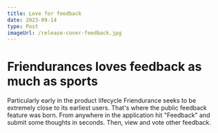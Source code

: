 ```yaml
---
title: Love for feedback
date: 2023-09-14
type: Post
imageUrl: /release-cover-feedback.jpg
---
```


# Friendurances loves feedback as much as sports

Particularly early in the product lifecycle Friendurance seeks to be extremely close to its earliest users. That's where the public feedback feature was born. From anywhere in the application hit "Feedback" and submit some thoughts in seconds. Then, view and vote other feedback.
